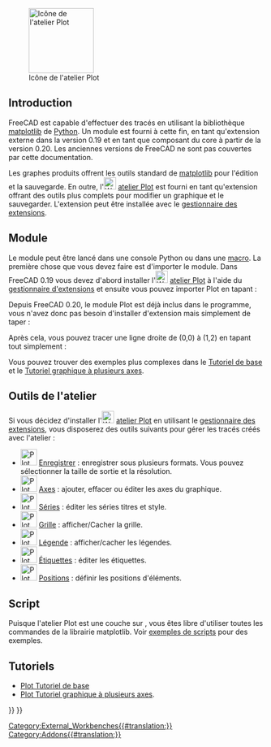 <languages/>

[[Image:Workbench_Plot.svg|thumb|128px|Icône de l'atelier Plot]]

{{TOCright}}

== Introduction ==

FreeCAD est capable d'effectuer des tracés en utilisant la bibliothèque [https://matplotlib.org/ matplotlib] de [[Python/fr|Python]]. Un module est fourni à cette fin, en tant qu'extension externe dans la version 0.19 et en tant que composant du core à partir de la version 0.20. Les anciennes versions de FreeCAD ne sont pas couvertes par cette documentation.

Les graphes produits offrent les outils standard de [https://matplotlib.org/ matplotlib] pour l'édition et la sauvegarde. En outre, l'[[Image:Workbench_Plot.svg|24px]] [[Plot_Workbench/fr|atelier Plot]] est fourni en tant qu'extension offrant des outils plus complets pour modifier un graphique et le sauvegarder. L'extension peut être installée avec le [[Std_AddonMgr/fr|gestionnaire des extensions]].

==Module==

Le module peut être lancé dans une console Python ou dans une [[Macros/fr|macro]]. La première chose que vous devez faire est d'importer le module. Dans FreeCAD 0.19 vous devez d'abord installer l'[[Image:Workbench_Plot.svg|24px]] [[Plot_Workbench/fr|atelier Plot]] à l'aide du [[Std_AddonMgr/fr|gestionnaire d'extensions]] et ensuite vous pouvez importer Plot en tapant :

{{Code|code=
from freecad.plot import Plot
}}

Depuis FreeCAD 0.20, le module Plot est déjà inclus dans le programme, vous n'avez donc pas besoin d'installer d'extension mais simplement de taper :

{{Code|code=
from FreeCAD.Plot import Plot
}}

Après cela, vous pouvez tracer une ligne droite de (0,0) à (1,2) en tapant tout simplement :

{{Code|code=
Plot.plot([0, 1], [0, 2])
}}

Vous pouvez trouver des exemples plus complexes dans le [[Plot_Basic_tutorial/fr|Tutoriel de base]] et le [[Plot_MultiAxes_tutorial/fr|Tutoriel graphique à plusieurs axes]].

<span id="Workbench_Tools"></span>
==Outils de l'atelier==

Si vous décidez d'installer l'[[Image:Workbench_Plot.svg|24px]] [[Plot_Workbench/fr|atelier Plot]] en utilisant le [[Std_AddonMgr/fr|gestionnaire des extensions]], vous disposerez des outils suivants pour gérer les tracés créés avec l'atelier :

<div class="mw-translate-fuzzy">
* [[Image:Plot_Save.svg|32px]] [[Plot_Save/fr|Enregistrer]] : enregistrer sous plusieurs formats. Vous pouvez sélectionner la taille de sortie et la résolution.
* [[Image:Plot_Axes.svg|32px]] [[Plot_Axes/fr|Axes]] : ajouter, effacer ou éditer les axes du graphique.
* [[Image:Plot_Series.svg|32px]] [[Plot_Series/fr|Séries]] : éditer les séries titres et style.
* [[Image:Plot_Grid.svg|32px]] [[Plot_Grid/fr|Grille]] : afficher/Cacher la grille.
* [[Image:Plot_Legend.svg|32px]] [[Plot_Legend/fr|Légende]] : afficher/cacher les légendes.
* [[Image:Plot_Labels.svg|32px]] [[Plot_Labels/fr|Étiquettes]] : éditer les étiquettes.
* [[Image:Plot_Positions.svg|32px]] [[Plot_Positions/fr|Positions]] : définir les positions d'éléments.
</div>

<span id="Scripting"></span>
==Script==

Puisque l'atelier Plot est une couche sur {{incode|matplotlib}}, vous êtes libre d'utiliser toutes les commandes de la librairie matplotlib.
Voir [[Scripting_and_macros/fr|exemples de scripts]] pour des exemples.

<span id="Tutorial"></span>
==Tutoriels==

*[[Plot_Basic_tutorial/fr|Plot Tutoriel de base]]
*[[Plot_MultiAxes_tutorial/fr|Plot Tutoriel graphique à plusieurs axes]].


{{Plot_Tools_navi{{#translation:}}}}
{{Userdocnavi{{#translation:}}}}
[[Category:External_Workbenches{{#translation:}}]]
[[Category:Addons{{#translation:}}]]